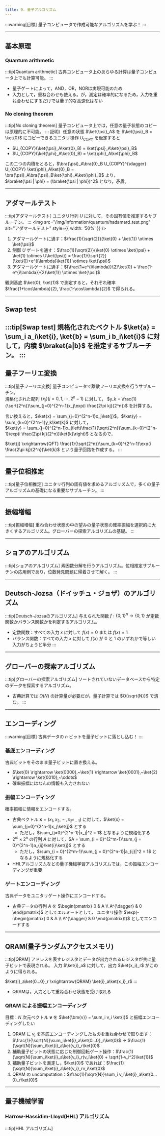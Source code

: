 ```yaml
---
title: 9. 量子アルゴリズム
---
```


:::warning[目標]
量子コンピュータで作成可能なアルゴリズムを学ぶ！
:::

---
## 基本原理
### Quantum arithmetic
:::tip[Quantum arithmetic]
古典コンピュータ上のあらゆる計算は量子コンピュータ上でも計算可能。
:::
- 量子ゲートによって，AND，OR，NORは実現可能のため
- 入力として，重ね合わせも使える。が，測定は確率的になるため，入力を重ね合わせにするだけでは量子的な高速化はない

### No cloning theorem
:::tip[No cloning theorem]
量子コンピュータ上では，任意の量子状態のコピーは原理的に不可能。
:::
証明）任意の状態 $\ket{\psi}_A$ を $\ket{\psi}_B = \ket{0}$ にコピーできるユニタリ操作 $U_{COPY}$ を仮定すると
- $U_{COPY}(\ket{\psi}_A\ket{0}_B) = \ket{\psi}_A\ket{\psi}_B$
- $U_{COPY}(\ket{\phi}_A\ket{0}_B) = \ket{\phi}_A\ket{\phi}_B$

この二つの内積をとると，$\bra{\psi}_A\bra{0}_B U_{COPY}^{\dagger} U_{COPY} \ket{\phi}_A\ket{0}_B = \bra{\psi}_A\bra{\psi}_B\ket{\phi}_A\ket{\phi}_B$ より，  
$\braket{\psi | \phi} = (\braket{\psi | \phi})^2$ となり，矛盾。

---
## アダマールテスト
:::tip[アダマールテスト]
ユニタリ行列 $U$ に対して，その固有値を推定するサブルーチン。
:::
<img src="/img/information/quantum/hadamard_test.png" alt="アダマールテスト" style={{ width: '50%' }} />
1. アダマールゲートに通す：$\frac{1}{\sqrt{2}}(\ket{0} + \ket{1}) \otimes \ket{\psi}$
2. 制御 $U$ ゲートを通す：$\frac{1}{\sqrt{2}}(\ket{0} \otimes \ket{\psi} + \ket{1} \otimes U\ket{\psi}) 
= \frac{1}{\sqrt{2}}(\ket{0}+e^{i\lambda}\ket{1}) \otimes \ket{\psi}$
3. アダマールゲートに通す：$(\frac{1+e^{i\lambda}}{2}\ket{0} + \frac{1-e^{i\lambda}}{2}\ket{1}) \otimes \ket{\psi}$

観測基底 $\ket{0}, \ket{1}$ で測定すると，それぞれ確率 $\frac{1+\cos\lambda}{2}, \frac{1-\cos\lambda}{2}$ で得られる。

---
## Swap test
:::tip[Swap test]
規格化されたベクトル $\ket{a} = \sum_i a_i\ket{i}, \ket{b} = \sum_i b_i\ket{i}$ に対して，内積 $\braket{a|b}$ を推定するサブルーチン。
:::
---
## 量子フーリエ変換
:::tip[量子フーリエ変換]
量子コンピュータで離散フーリエ変換を行うサブルーチン。  
規格化された配列 $\{x_j\}(j = 0, 1, \cdots, 2^n - 1)$ に対して，
$y_k = \frac{1}{\sqrt{2^n}}\sum_{j=0}^{2^n-1}x_j\exp(i \frac{2\pi kj}{2^n})$ を計算する。

言い換えると，$\ket{x} = \sum_{j=0}^{2^n-1}x_j\ket{j}$，$\ket{y} = \sum_{k=0}^{2^n-1}y_k\ket{k}$ に対して，  
$\ket{y} = \sum_{j=0}^{2^n-1}x_j\left(\frac{1}{\sqrt{2^n}}\sum_{k=0}^{2^n-1}\exp(i \frac{2\pi kj}{2^n})\ket{k}\right)$ となるので，

$\ket{j} \xrightarrow{QFT} \frac{1}{\sqrt{2^n}}\sum_{k=0}^{2^n-1}\exp(i \frac{2\pi kj}{2^n})\ket{k}$ という量子回路を作成する。
:::

---
## 量子位相推定
:::tip[量子位相推定]
ユニタリ行列の固有値を求めるアルゴリズムで，多くの量子アルゴリズムの基礎になる重要なサブルーチン。
:::

---
## 振幅増幅
:::tip[振幅増幅]
重ね合わせ状態の中の望みの量子状態の確率振幅を選択的に大きくするアルゴリズム。グローバーの探索アルゴリズムの基礎。
:::

---
## ショアのアルゴリズム
:::tip[ショアのアルゴリズム]
素因数分解を行うアルゴリズム。位相推定サブルーチンの応用例であり，位数発見問題に帰着させて解く。
:::

---
## Deutsch-Jozsa（ドイッチュ・ジョザ）のアルゴリズム
:::tip[Deutsch-Jozsaのアルゴリズム]
与えられた関数 $f:\{0,1\}^n\rightarrow \{0,1\}$ が定数関数かバランス関数かを判定するアルゴリズム。
- 定数関数：すべての入力 $x$ に対して $f(x) = 0$ または $f(x) = 1$
- バランス関数：すべての入力 $x$ に対して $f(x)$ が $0$ と $1$ のいずれかで等しい入力がちょうど半分
:::

---
## グローバーの探索アルゴリズム
:::tip[グローバーの探索アルゴリズム]
ソートされていないデータベースから特定のデー夕を探索するアルゴリズム。
- 古典計算では $O(N)$ の計算量が必要だが，量子計算では $O(\sqrt{N})$ で済む。
:::

---
## エンコーディング
:::warning[目標]
古典データの $n$ ビットを量子ビットに落とし込む！
:::

### 基底エンコーディング
古典ビットをそのまま量子ビットに置き換える。
- $\ket{0} \rightarrow \ket{0000},~\ket{1} \rightarrow \ket{0001},~\ket{2} \rightarrow \ket{0010},~\cdots$
- 確率振幅にはなんの情報も入力されない

### 振幅エンコーディング
確率振幅に情報をエンコードする。
- 古典ベクトル $\bm{x} = (x_1, x_2, \cdots, x_{2^n-1})$ に対して，$\ket{x} = \sum_{j=0}^{2^n-1}x_j\ket{j}$ とする
    - ただし，$\sum_{j=0}^{2^n-1}|x_j|^2 = 1$ となるように規格化する
- $2^m \times 2^n$ の行列 $A$ に対して，$A = \sum_{i = 0}^{2^m-1}\sum_{j = 0}^{2^n-1}a_{ij}\ket{i}\ket{j}$ とする
    - ただし，$\sum_{i = 0}^{2^m-1}\sum_{j = 0}^{2^n-1}|a_{ij}|^2 = 1$ となるように規格化する
- HHLアルゴリズムなどの量子機械学習アルゴリズムでは，この振幅エンコーディングが重要

### ゲートエンコーディング
古典データをユニタリゲート操作にエンコードする。
- 古典データの行列 $A$ を $\begin{pmatrix} 0 & A \\ A^{\dagger} & 0 \end{pmatrix}$ としてエルミートとして，
ユニタリ操作 $\exp(-i\begin{pmatrix} 0 & A \\ A^{\dagger} & 0 \end{pmatrix}t)$ としてエンコードする

---
## QRAM(量子ランダムアクセスメモリ)
:::tip[QRAM]
アドレスを表すレジスタとデータが出力されるレジスタが共に量子ビットで表現される。
入力 $\ket{i}_a$ に対して，出力 $\ket{x_i}_r$ がこのように得られる。

$\ket{i}_a\ket{0…0}_r \xrightarrow{QRAM} \ket{i}_a\ket{x_i}_r$
:::
- QRAMは，入力として重ね合わせ状態を受け取れる

### QRAM による振幅エンコーディング
目標：$N$ 次元ベクトル $\bm{v}$ を $\ket{\bm{v}} = \sum_i v_i \ket{i}$ と振幅エンコーディングしたい

1. QRAM に $v_i$ を基底エンコーディングしたものを重ね合わせで取り出す：
$\frac{1}{\sqrt{N}}\sum_i\ket{i}_a\ket{0…0}_r\ket{0}$ $\rightarrow$ $\frac{1}{\sqrt{N}}\sum_i\ket{i}_a\ket{v_i}_r\ket{0}$
2. 補助量子ビットの状態に応じた制御回転ゲート操作：$\frac{1}{\sqrt{N}}\sum_i\ket{i}_a\ket{v_i}_r(v_i\ket{0} + \sqrt{1-v_i^2}\ket{1})$
3. 補助量子ビットを測定し，$\ket{0}$ であれば：$\frac{1}{\sqrt{N}}\sum_i\ket{i}_a\ket{v_i}_rv_i\ket{0}$
4. QRAM の uncomputation：$\frac{1}{\sqrt{N}}\sum_i v_i\ket{i}_a\ket{0…0}_r\ket{0}$

---
## 量子機械学習
### Harrow-Hassidim-Lloyd(HHL) アルゴリズム
:::tip[HHL アルゴリズム]
